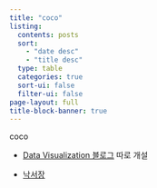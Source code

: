 ```yaml
---
title: "coco"
listing:
  contents: posts
  sort: 
    - "date desc"
    - "title desc"
  type: table
  categories: true
  sort-ui: false
  filter-ui: false
page-layout: full
title-block-banner: true
---
```



coco

* [Data Visualization 블로그](https://boram-coco.github.io/DV/) 따로 개설

* [낙서장](https://boram-coco.github.io/Scribbling/)

